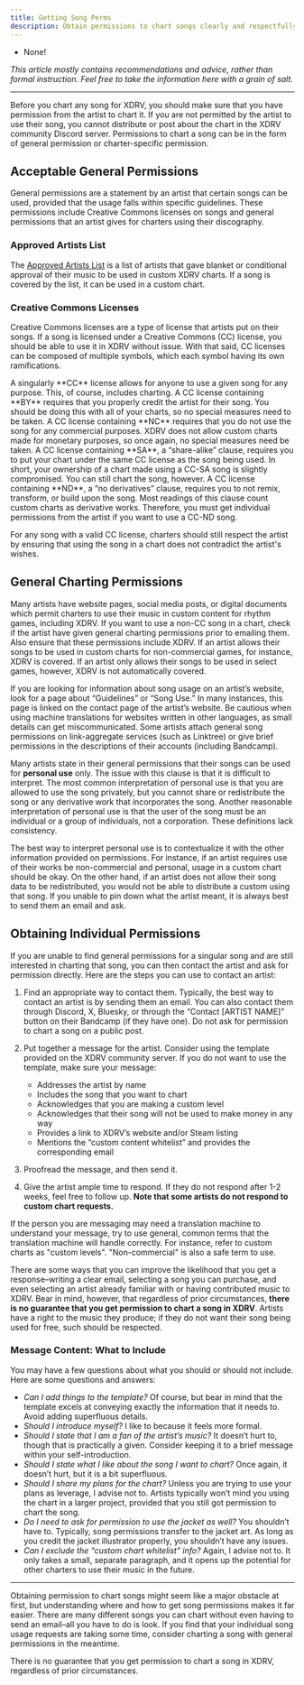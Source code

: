 ```yaml
---
title: Getting Song Perms
description: Obtain permissions to chart songs clearly and respectfully.
---
```


<Aside type="note" title="Recommended Precursors:">

- None!

*This article mostly contains recommendations and advice, rather than formal instruction. Feel free to take the information here with a grain of salt.*

</Aside>

---

Before you chart any song for XDRV, you should make sure that you have permission from the artist to chart it. If you are not permitted by the artist to use their song, you cannot distribute or post about the chart in the XDRV community Discord server. Permissions to chart a song can be in the form of general permission or charter-specific permission.

## Acceptable General Permissions

General permissions are a statement by an artist that certain songs can be used, provided that the usage falls within specific guidelines. These permissions include Creative Commons licenses on songs and general permissions that an artist gives for charters using their discography.

### Approved Artists List

The [Approved Artists List](https://docs.google.com/spreadsheets/d/1proQiFfMdWsOHJ4aqs6q88aLru0LDq-RmH7CCd0Tugk/edit?gid=261981032#gid=261981032) is a list of artists that gave blanket or conditional approval of their music to be used in custom XDRV charts. If a song is covered by the list, it can be used in a custom chart.

### Creative Commons Licenses

Creative Commons licenses are a type of license that artists put on their songs. If a song is licensed under a Creative Commons (CC) license, you should be able to use it in XDRV without issue. With that said, CC licenses can be composed of multiple symbols, which each symbol having its own ramifications.

<Tabs>
<TabItem label="CC">
A singularly **CC** license allows for anyone to use a given song for any purpose. This, of course, includes charting.
</TabItem>
<TabItem label="BY">
A CC license containing **BY** requires that you properly credit the artist for their song. You should be doing this with all of your charts, so no special measures need to be taken.
</TabItem>
<TabItem label="NC">
A CC license containing **NC** requires that you do not use the song for any commercial purposes. XDRV does not allow custom charts made for monetary purposes, so once again, no special measures need be taken.
</TabItem>
<TabItem label="SA">
A CC license containing **SA**, a “share-alike” clause, requires you to put your chart under the same CC license as the song being used. In short, your ownership of a chart made using a CC-SA song is slightly compromised. You can still chart the song, however.
</TabItem>
<TabItem label="ND">
A CC license containing **ND**, a “no derivatives” clause, requires you to not remix, transform, or build upon the song. Most readings of this clause count custom charts as derivative works. Therefore, you must get individual permissions from the artist if you want to use a CC-ND song.
</TabItem>
</Tabs>

For any song with a valid CC license, charters should still respect the artist by ensuring that using the song in a chart does not contradict the artist's wishes.

## General Charting Permissions

Many artists have website pages, social media posts, or digital documents which permit charters to use their music in custom content for rhythm games, including XDRV. If you want to use a non-CC song in a chart, check if the artist have given general charting permissions prior to emailing them. Also ensure that these permissions include XDRV. If an artist allows their songs to be used in custom charts for non-commercial games, for instance, XDRV is covered. If an artist only allows their songs to be used in select games, however, XDRV is not automatically covered.

If you are looking for information about song usage on an artist’s website, look for a page about “Guidelines” or “Song Use.” In many instances, this page is linked on the contact page of the artist’s website. Be cautious when using machine translations for websites written in other languages, as small details can get miscommunicated. Some artists attach general song permissions on link-aggregate services (such as Linktree) or give brief permissions in the descriptions of their accounts (including Bandcamp).

<Aside type="caution" title="Personal Use">

Many artists state in their general permissions that their songs can be used for **personal use** only. The issue with this clause is that it is difficult to interpret. The most common interpretation of personal use is that you are allowed to use the song privately, but you cannot share or redistribute the song or any derivative work that incorporates the song. Another reasonable interpretation of personal use is that the user of the song must be an individual or a group of individuals, not a corporation. These definitions lack consistency.

The best way to interpret personal use is to contextualize it with the other information provided on permissions. For instance, if an artist requires use of their works be non-commercial and personal, usage in a custom chart should be okay. On the other hand, if an artist does not allow their song data to be redistributed, you would not be able to distribute a custom using that song. If you unable to pin down what the artist meant, it is always best to send them an email and ask.

</Aside>

## Obtaining Individual Permissions

If you are unable to find general permissions for a singular song and are still interested in charting that song, you can then contact the artist and ask for permission directly. Here are the steps you can use to contact an artist:

<Steps>

1. Find an appropriate way to contact them. Typically, the best way to contact an artist is by sending them an email. You can also contact them through Discord, X, Bluesky, or through the “Contact [ARTIST NAME]” button on their Bandcamp (if they have one). Do not ask for permission to chart a song on a public post.

2. Put together a message for the artist. Consider using the template provided on the XDRV community server. If you do not want to use the template, make sure your message:

	- Addresses the artist by name
	- Includes the song that you want to chart
	- Acknowledges that you are making a custom level
	- Acknowledges that their song will not be used to make money in any way
	- Provides a link to XDRV’s website and/or Steam listing
	- Mentions the “custom content whitelist” and provides the corresponding email

3. Proofread the message, and then send it.

4. Give the artist ample time to respond. If they do not respond after 1-2 weeks, feel free to follow up. **Note that some artists do not respond to custom chart requests.**

</Steps>

<Aside type="caution" title="General Terms">

If the person you are messaging may need a translation machine to understand your message, try to use general, common terms that the translation machine will handle correctly. For instance, refer to custom charts as "custom levels". "Non-commercial" is also a safe term to use.

</Aside>

There are some ways that you can improve the likelihood that you get a response–writing a clear email, selecting a song you can purchase, and even selecting an artist already familiar with or having contributed music to XDRV. Bear in mind, however, that regardless of prior circumstances, **there is no guarantee that you get permission to chart a song in XDRV**. Artists have a right to the music they produce; if they do not want their song being used for free, such should be respected. 

### Message Content: What to Include

You may have a few questions about what you should or should not include. Here are some questions and answers:

- *Can I add things to the template?* Of course, but bear in mind that the template excels at conveying exactly the information that it needs to. Avoid adding superfluous details.
- *Should I introduce myself?* I like to because it feels more formal.
- *Should I state that I am a fan of the artist’s music?* It doesn’t hurt to, though that is practically a given. Consider keeping it to a brief message within your self-introduction.
- *Should I state what I like about the song I want to chart?* Once again, it doesn’t hurt, but it is a bit superfluous.
- *Should I share my plans for the chart?* Unless you are trying to use your plans as leverage, I advise not to. Artists typically won’t mind you using the chart in a larger project, provided that you still got permission to chart the song.
- *Do I need to ask for permission to use the jacket as well?* You shouldn’t have to. Typically, song permissions transfer to the jacket art. As long as you credit the jacket illustrator properly, you shouldn’t have any issues.
- *Can I exclude the “custom chart whitelist” info?* Again, I advise not to. It only takes a small, separate paragraph, and it opens up the potential for other charters to use their music in the future.

---

Obtaining permission to chart songs might seem like a major obstacle at first, but understanding where and how to get song permissions makes it far easier. There are many different songs you can chart without even having to send an email–all you have to do is look. If you find that your individual song usage requests are taking some time, consider charting a song with general permissions in the meantime.

<Aside type="danger" title="Again, remember...">

There is no guarantee that you get permission to chart a song in XDRV, regardless of prior circumstances.

</Aside>
